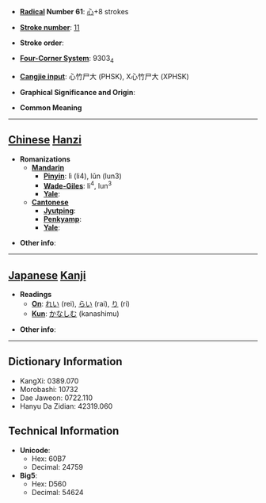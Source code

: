 * '''[[Wiktionary:Chinese radical index| Radical]] Number 61''': [[Wiktionary:Chinese radical index 心|心]]+8 strokes

* '''[[Wiktionary:Chinese total strokes index|Stroke number]]''': [[Wiktionary:Chinese total strokes index 11|11]]

* '''Stroke order''': 

* '''[[Wiktionary:Chinese four corner index|Four-Corner System]]''': 9303<sub>4</sub>

* '''[[Wiktionary:Chinese Cangjie index|Cangjie input]]''': 心竹尸大 (PHSK), X心竹尸大 (XPHSK)

* '''Graphical Significance and Origin''': 

* '''Common Meaning'''

----

== [[Chinese]] [[Hanzi]] ==

* '''Romanizations'''
** '''[[Mandarin]]'''
*** '''[[Pinyin]]''': lì (li4), lǔn (lun3)
*** '''[[Wade-Giles]]''': li<sup>4</sup>, lun<sup>3</sup>
*** '''[[Yale]]''': 
** '''[[Cantonese]]'''
*** '''[[Jyutping]]''':
*** '''[[Penkyamp]]''': 
*** '''[[Yale]]''': 

* '''Other info''': 

----

== [[Japanese]] [[Kanji]] ==

* '''Readings'''
** '''[[On]]''': [[れい]] (rei), [[らい]] (rai), [[り]] (ri)
** '''[[Kun]]''': [[かなしむ]] (kanashimu)

* '''Other info''':  

----

== Dictionary Information ==

* KangXi: 0389.070
* Morobashi: 10732
* Dae Jaweon: 0722.110
* Hanyu Da Zidian: 42319.060

== Technical Information ==

* '''Unicode''':
** Hex: 60B7
** Decimal: 24759
* '''Big5''':
** Hex: D560
** Decimal: 54624